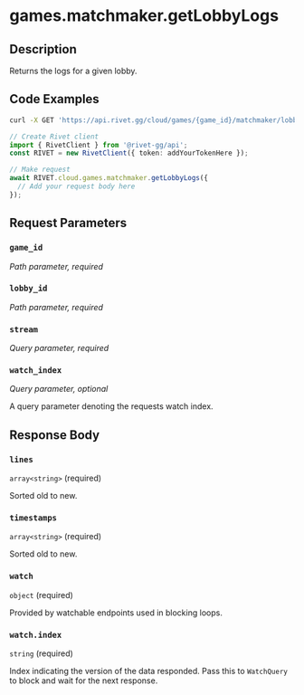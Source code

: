 

# games.matchmaker.getLobbyLogs

## Description

Returns the logs for a given lobby.


## Code Examples

<CodeGroup title='Request' tag='GET' label='https://api.rivet.gg/cloud/games/{game_id}/matchmaker/lobbies/{lobby_id}/logs'>

```bash {{ "title": "cURL" }}
curl -X GET 'https://api.rivet.gg/cloud/games/{game_id}/matchmaker/lobbies/{lobby_id}/logs'
```

```ts
// Create Rivet client
import { RivetClient } from '@rivet-gg/api';
const RIVET = new RivetClient({ token: addYourTokenHere });

// Make request
await RIVET.cloud.games.matchmaker.getLobbyLogs({
  // Add your request body here
});
```

</CodeGroup>


## Request Parameters


### `game_id`

_Path parameter, required_





### `lobby_id`

_Path parameter, required_





### `stream`

_Query parameter, required_





### `watch_index`

_Query parameter, optional_


A query parameter denoting the requests watch index.


## Response Body

### `lines`

`array<string>` (required)

Sorted old to new.

### `timestamps`

`array<string>` (required)

Sorted old to new.

### `watch`

`object` (required)

Provided by watchable endpoints used in blocking loops.

### `watch.index`

`string` (required)

Index indicating the version of the data responded.
Pass this to `WatchQuery` to block and wait for the next response.




